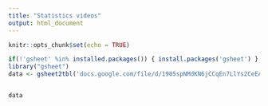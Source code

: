 ```yaml
---
title: "Statistics videos"
output: html_document
---
```


```r
knitr::opts_chunk$set(echo = TRUE)
```

```r
if(!'gsheet' %in% installed.packages()) { install.packages('gsheet') }
library("gsheet")
data <- gsheet2tbl('docs.google.com/file/d/1905spNMdKN6jCCqEn7LlYs2CeEAldZdG/view?usp=sharing')


data
```

